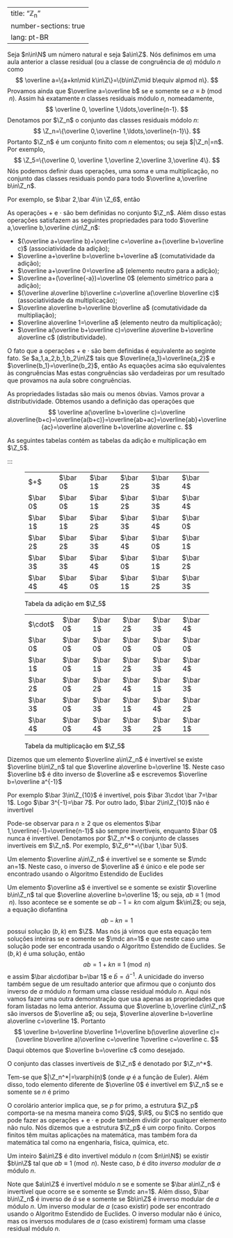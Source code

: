 
---
title: "ℤ<sub>n</sub>"
number-sections: true
lang: pt-BR
---

Seja $n\in\N$ um número natural e seja $a\in\Z$. Nós definimos em uma aula anterior a classe residual (ou a classe de congruência de $a$) módulo $n$ como
$$
\overline a=\{a+kn\mid k\in\Z\}=\{b\in\Z\mid b\equiv a\pmod n\}.
$$
Provamos ainda que $\overline a=\overline b$ se e somente se $a\equiv b\pmod n$. Assim há exatamente $n$ classes residuais módulo $n$, nomeadamente,
$$
\overline 0, \overline 1,\ldots,\overline{n-1}.
$$
Denotamos por $\Z_n$ o conjunto das classes residuais módolo $n$:
$$
\Z_n=\{\overline 0,\overline 1,\ldots,\overline{n-1}\}.
$$
Portanto $\Z_n$ é um conjunto finito com $n$ elementos; ou seja $|\Z_n|=n$. Por exemplo,
$$
\Z_5=\{\overline 0, \overline 1,\overline 2,\overline 3,\overline 4\}.
$$
Nós podemos definir duas operações, uma soma e uma multiplicação, no conjunto das classes residuais pondo
\begin{align*}
\overline a+\overline b&=\overline{a+b};\\
\overline a\cdot\overline b&=\overline{a\cdot b}
\end{align*}
para todo $\overline a,\overline b\in\Z_n$.</p>

:::{#exm-}
Por exemplo, se $\bar 2,\bar 4\in \Z_6$, então\begin{align*}\bar 2+\bar 4&=\overline{2+4}=\bar 6=\bar 0;\\\bar 2\cdot \bar 4&=\overline{2\cdot 4}=\bar 8=\bar 2.\end{align*}
:::


:::{#lem-}
As operações $+$ e $\cdot$ são bem definidas no conjunto $\Z_n$. Além disso estas operações satisfazem as seguintes propriedades para todo $\overline a,\overline b,\overline c\in\Z_n$:</p>


- $(\overline a+\overline b)+\overline c=\overline a+(\overline b+\overline c)$ (associatividade da adição);
- $\overline a+\overline b=\overline b+\overline a$ (comutatividade da adição);
- $\overline a+\overline 0=\overline a$ (elemento neutro para a adição);
- $\overline a+(\overline{-a})=\overline 0$ (elemento simétrico para a adição);
- $(\overline a\overline b)\overline c=\overline a(\overline b\overline c)$ (associatividade da multiplicação);
- $\overline a\overline b=\overline b\overline a$ (comutatividade da multipliação);
- $\overline a\overline 1=\overline a$ (elemento neutro da multiplicação);
- $\overline a(\overline b+\overline c)=\overline a\overline b+\overline a\overline c$ (distributividade).

:::


:::{.proof}
O fato que a operações $+$ e $\cdot$ são bem definidas é equivalente ao seginte fato. Se $a_1,a_2,b_1,b_2\in\Z$ tais que $\overline{a_1}=\overline{a_2}$ e
$\overline{b_1}=\overline{b_2}$, então
\begin{align*}
\overline{a_1}+\overline{b_1}&=\overline{a_2}+\overline{b_2}\\
\overline{a_1}\overline{b_1}&=\overline{a_2}\overline{b_2}\\
\end{align*}
As equações acima são equivalentes às congruências
\begin{align*}
a_1+b_1&\equiv a_2+b_2\pmod n\\
a_1b_1&=a_2b_2\pmod n\\
\end{align*}
Mas estas congruências são verdadeiras por um resultado que provamos na aula sobre congruẽncias.</p>
As propriedades listadas são mais ou menos óbvias. Vamos provar a distributividade. Obtemos usando a definição das operações que
$$
\overline a(\overline b+\overline c)=\overline a\overline{b+c}=\overline{a(b+c)}=\overline{ab+ac}=\overline{ab}+\overline{ac}=\overline a\overline b+\overline a\overline c.
$$
</p>
:::

As seguintes tabelas contém as tabelas da adição e multiplicação em $\Z_5$.</p>
:::


<!-- wp:table {"align":"center","className":"is-style-regular"} -->
<figure class="wp-block-table aligncenter is-style-regular", style="color:#000000;"><table><tbody><tr><td>$+$</td><td>$\bar 0$</td><td>$\bar 1$</td><td>$\bar 2$</td><td>$\bar 3$</td><td>$\bar 4$</td></tr><tr><td>$\bar 0$</td><td>$\bar 0$</td><td>$\bar 1$</td><td>$\bar 2$</td><td>$\bar 3$</td><td>$\bar 4$</td></tr><tr><td>$\bar 1$</td><td>$\bar 1$</td><td>$\bar 2$</td><td>$\bar 3$</td><td>$\bar 4$</td><td>$\bar 0$</td></tr><tr><td>$\bar 2$</td><td>$\bar 2$</td><td>$\bar 3$</td><td>$\bar 4$</td><td>$\bar 0$</td><td>$\bar 1$</td></tr><tr><td>$\bar 3$</td><td>$\bar 3$</td><td>$\bar 4$</td><td>$\bar 0$</td><td>$\bar 1$</td><td>$\bar 2$</td></tr><tr><td>$\bar 4$</td><td>$\bar 4$</td><td>$\bar 0$</td><td>$\bar 1$</td><td>$\bar 2$</td><td>$\bar 3$</td></tr></tbody></table><figcaption>Tabela da adição em $\Z_5$</figcaption></figure>
<!-- /wp:table -->

<!-- wp:table {"align":"center","className":"is-style-regular"} -->
<figure class="wp-block-table aligncenter is-style-regular", style="color:#000000;"><table><tbody><tr><td>$\cdot$</td><td>$\bar 0$</td><td>$\bar 1$</td><td>$\bar 2$</td><td>$\bar 3$</td><td>$\bar 4$</td></tr><tr><td>$\bar 0$</td><td>$\bar 0$</td><td>$\bar 0$</td><td>$\bar 0$</td><td>$\bar 0$</td><td>$\bar 0$</td></tr><tr><td>$\bar 1$</td><td>$\bar 0$</td><td>$\bar 1$</td><td>$\bar 2$</td><td>$\bar 3$</td><td>$\bar 4$</td></tr><tr><td>$\bar 2$</td><td>$\bar 0$</td><td>$\bar 2$</td><td>$\bar 4$</td><td>$\bar 1$</td><td>$\bar 3$</td></tr><tr><td>$\bar 3$</td><td>$\bar 0$</td><td>$\bar 3$</td><td>$\bar 1$</td><td>$\bar 4$</td><td>$\bar 2$</td></tr><tr><td>$\bar 4$</td><td>$\bar 0$</td><td>$\bar 4$</td><td>$\bar 3$</td><td>$\bar 2$</td><td>$\bar 1$</td></tr></tbody></table><figcaption>Tabela da multiplicação em $\Z_5$</figcaption></figure>

:::{#def-}
Dizemos que um elemento $\overline a\in\Z_n$ é invertível se existe $\overline b\in\Z_n$ tal que $\overline a\overline b=\overline 1$. Neste caso $\overline b$ é dito inverso de $\overline a$ e escrevemos $\overline b=\overline a^{-1}$
:::


:::{#exm-}
Por exemplo $\bar 3\in\Z_{10}$ é invertível, pois $\bar 3\cdot \bar 7=\bar 1$. Logo $\bar 3^{-1}=\bar 7$. Por outro lado, $\bar 2\in\Z_{10}$ não é invertível
:::

Pode-se observar para $n\geq 2$ que os elementos $\bar 1,\overline{-1}=\overline{n-1}$ 
são sempre invertíveis, enquanto $\bar 0$ nunca é invertível. Denotamos por $\Z_n^*$ o conjunto de classes invertíveis em $\Z_n$. Por exemplo, $\Z_6^*=\{\bar 1,\bar 5\}$.

:::{#lem-}
Um elemento $\overline a\in\Z_n$ é invertível se e somente se $\mdc an=1$. Neste caso, o inverso de $\overline a$ é único e ele pode ser encontrado usando o Algoritmo Estendido de Euclides
:::


:::{.proof}
Um elemento $\overline a$ é invertível se e somente se existir $\overline b\in\Z_n$ tal que $\overline a\overline b=\overline 1$; ou seja, $ab\equiv 1\pmod n$. Isso acontece se e somente se $ab-1=kn$ com algum $k\in\Z$; ou seja, a equação diofantina 
$$
ab-kn=1
$$
possui solução $(b,k)$ em $\Z$. Mas nós já vimos que esta equação tem soluções inteiras se e somente se $\mdc an=1$ e que neste caso uma solução pode ser encontrada usando o Algoritmo Estendido de Euclides. Se $(b,k)$ é uma solução, então 
$$
ab=1+kn\equiv 1\pmod n
$$
e assim $\bar a\cdot\bar b=\bar 1$ e $\bar b=\bar a^{-1}$.
A unicidade do inverso também segue de um resultado anterior que afirmou que o conjunto dos inverso de $a$ módulo $n$ formam uma classe residual módulo $n$. Aqui nós vamos fazer uma outra demonstração que usa apenas as propriedades que foram listadas no lema anterior. Assuma que $\overline b,\overline c\in\Z_n$ são inversos de $\overline a$; ou seja, $\overline a\overline b=\overline a\overline c=\overline 1$. Portanto
$$
\overline b=\overline b\overline 1=\overline b(\overline a\overline c)=(\overline b\overline a)\overline c=\overline 1\overline c=\overline c.
$$
Daqui obtemos que $\overline b=\overline c$ como desejado.
:::

O conjunto das classes invertíveis de $\Z_n$ é denotado por $\Z_n^*$. 

:::{#cor-}
Tem-se que $|\Z_n^*|=\varphi(n)$ (onde $\varphi$ é a função de Euler). Além disso, todo elemento diferente de $\overline 0$ é invertível em $\Z_n$ se e somente se $n$ é primo
:::

O corolário anterior implica que, se $p$ for primo, a estrutura $\Z_p$ comporta-se na mesma maneira como $\Q$, $\R$, ou $\C$ no sentido que pode fazer as operações $+$ e $\cdot$ e pode também dividir por qualquer elemento não nulo. Nós dizemos que a estrutura $\Z_p$ é um corpo finito. Corpos finitos têm muitas aplicações na matemática, mas também fora da matemática tal como na engenharia, física, química, etc.

:::{#def-}
Um inteiro $a\in\Z$ é dito invertível módulo $n$ (com $n\in\N$) se existir $b\in\Z$ tal que $ab\equiv 1\pmod n$. Neste caso, $b$ é dito *inverso modular* de $a$ módulo $n$. 
:::

Note que $a\in\Z$ é invertível módulo $n$ se e somente se $\bar a\in\Z_n$ é invertível que ocorre se e somente se $\mdc an=1$. Além disso, $\bar b\in\Z_n$ é inverso de $\bar a$ se e somente se $b\in\Z$ é inverso modular de $a$ módulo $n$. Um inverso modular de $a$ (caso existir) pode ser encontrado usando o Algoritmo Estendido de Euclides. O inverso modular não é único, mas os inversos modulares de $a$ (caso existirem) formam uma classe residual módulo $n$.
